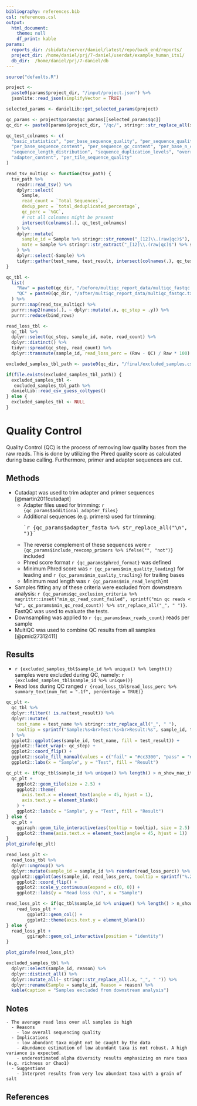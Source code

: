 ```yaml
---
bibliography: references.bib
csl: references.csl
output:
  html_document:
    theme: null
    df_print: kable
params:
  reports_dir: /sbidata/server/daniel/latest/repo/back_end/reports/
  project_dir: /home/daniel/prj/7-daniel/userdat/example_human_its1/
  db_dir:  /home/daniel/prj/7-daniel/db
---
```


```r
source("defaults.R")

project <-
  paste0(params$project_dir, "/input/project.json") %>%
  jsonlite::read_json(simplifyVector = TRUE)

selected_params <- danielLib::get_selected_params(project)

qc_params <- project$params$qc_params[[selected_params$qc]]
qc_dir <- paste0(params$project_dir, "/qc/", stringr::str_replace_all(selected_params$qc, " ", "_"), "/")

qc_test_colnames <- c(
  "basic_statistics", "per_base_sequence_quality", "per_sequence_quality_scores",
  "per_base_sequence_content", "per_sequence_gc_content", "per_base_n_content",
  "sequence_length_distribution", "sequence_duplication_levels", "overrepresented_sequences",
  "adapter_content", "per_tile_sequence_quality"
)

read_tsv_multiqc <- function(tsv_path) {
  tsv_path %>%
    readr::read_tsv() %>%
    dplyr::select(
      Sample,
      read_count = `Total Sequences`,
      dedup_perc = `total_deduplicated_percentage`,
      qc_perc = `%GC`,
      # not all colnames might be present
      intersect(colnames(.), qc_test_colnames)
    ) %>%
    dplyr::mutate(
      sample_id = Sample %>% stringr::str_remove("_[12]\\.(raw|qc)$"),
      mate = Sample %>% stringr::str_extract("_[12]\\.(raw|qc)$") %>% stringr::str_extract("[12]") %>% dplyr::recode("1" = "Forward", "2" = "Reverse")
    ) %>%
    dplyr::select(-Sample) %>%
    tidyr::gather(test_name, test_result, intersect(colnames(.), qc_test_colnames))
}

qc_tbl <-
  list(
    "Raw" = paste0(qc_dir, "/before/multiqc_report_data/multiqc_fastqc.txt"),
    "QC" = paste0(qc_dir, "/after/multiqc_report_data/multiqc_fastqc.txt")
  ) %>%
  purrr::map(read_tsv_multiqc) %>%
  purrr::map2(names(.), ~ dplyr::mutate(.x, qc_step = .y)) %>%
  purrr::reduce(bind_rows)

read_loss_tbl <-
  qc_tbl %>%
  dplyr::select(qc_step, sample_id, mate, read_count) %>%
  dplyr::distinct() %>%
  tidyr::spread(qc_step, read_count) %>%
  dplyr::transmute(sample_id, read_loss_perc = (Raw - QC) / Raw * 100)

excluded_samples_tbl_path <- paste0(qc_dir, "/final/excluded_samples.csv")

if(file.exists(excluded_samples_tbl_path)) {
  excluded_samples_tbl <-
   excluded_samples_tbl_path %>%
  danielLib::read_csv_guess_coltypes()
} else {
  excluded_samples_tbl <- NULL
}
```

# Quality Control

Quality Control (QC) is the process of removing low quality bases from the raw reads.
This is done by utilizing the Phred quality score as calculated during base calling.
Furthermore, primer and adapter sequences are cut.

## Methods
- Cutadapt was used to trim adapter and primer sequences [@martin2011cutadapt]
  - Adapter files used for trimming: `r {qc_params$additional_adapter_files}`
  - Additional sequences (e.g. primers) used for trimming: <br><pre>`r {qc_params$adapter_fasta %>% str_replace_all("\n", "<br>")}`</pre>
  - The reverse complement of these sequences were `r {qc_params$include_revcomp_primers %>% ifelse("", "not")}` included
  - Phred score format `r {qc_params$phred_format}` was defined
  - Minimum Phred score was `r {qc_params$min_quality_leading}` for leading and `r {qc_params$min_quality_trailing}` for trailing bases
  - Minimum read length was `r {qc_params$min_read_length}`nt
- Samples fitting any of these criteria were excluded from downstream analysis: `r {qc_params$qc_exclusion_criteria %>% magrittr::inset("min_qc_read_count_failed", sprintf("min qc reads < %d", qc_params$min_qc_read_count)) %>% str_replace_all("_", " ")}`. FastQC was used to evaluate the tests.
- Downsampling was applied to `r {qc_params$max_reads_count}` reads per sample
- MultiQC was used to combine QC results from all samples [@pmid27312411]

## Results

- `r {excluded_samples_tbl$sample_id %>% unique() %>% length()}` samples were excluded during QC, namely: `r {excluded_samples_tbl$sample_id %>% unique()}`
- Read loss during QC ranged `r {read_loss_tbl$read_loss_perc %>% summary_text(num_fmt = ".1f", percentage = TRUE)}`

```r
qc_plt <-
  qc_tbl %>%
  dplyr::filter(! is.na(test_result)) %>%
  dplyr::mutate(
    test_name = test_name %>% stringr::str_replace_all("_", " "),
    tooltip = sprintf("Sample:%s<br>Test:%s<br>Result:%s", sample_id, test_name, test_result)
  ) %>%
  ggplot2::ggplot(aes(sample_id, test_name, fill = test_result)) +
  ggplot2::facet_wrap(~ qc_step) +
  ggplot2::coord_flip() +
  ggplot2::scale_fill_manual(values = c("fail" = "#cc3300", "pass" = "#339900", "warn" = "#ffcc00")) + 
  ggplot2::labs(x = "Sample", y = "Test", fill = "Result")

qc_plt <- if(qc_tbl$sample_id %>% unique() %>% length() > n_show_max_items) {
  qc_plt +
    ggplot2::geom_tile(size = 2.5) +
    ggplot2::theme(
      axis.text.x = element_text(angle = 45, hjust = 1),
      axis.text.y = element_blank()
    ) +
    ggplot2::labs(x = "Sample", y = "Test", fill = "Result")
} else {
  qc_plt +
    ggiraph::geom_tile_interactive(aes(tooltip = tooltip), size = 2.5) +
    ggplot2::theme(axis.text.x = element_text(angle = 45, hjust = 1))
}
plot_girafe(qc_plt)
```


```r
read_loss_plt <-
  read_loss_tbl %>%
  dplyr::ungroup() %>%
  dplyr::mutate(sample_id = sample_id %>% reorder(read_loss_perc)) %>%
  ggplot2::ggplot(aes(sample_id, read_loss_perc, tooltip = sprintf("%.2f%%", read_loss_perc))) +
    ggplot2::coord_flip() +
    ggplot2::scale_y_continuous(expand = c(0, 0)) +
    ggplot2::labs(y = "Read loss (%)", x = "Sample")

read_loss_plt <- if(qc_tbl$sample_id %>% unique() %>% length() > n_show_max_items) {
    read_loss_plt +
        ggplot2::geom_col() +
        ggplot2::theme(axis.text.y = element_blank())
} else {
  read_loss_plt +
        ggiraph::geom_col_interactive(position = "identity")
}

plot_girafe(read_loss_plt)
```

```r
excluded_samples_tbl %>%
  dplyr::select(sample_id, reason) %>%
  dplyr::distinct_all() %>%
  dplyr::mutate_all(~ stringr::str_replace_all(.x, "_", " ")) %>%
  dplyr::rename(Sample = sample_id, Reason = reason) %>%
  kable(caption = "Samples excluded from downstream analysis")
```

## Notes
```rmd
- The average read loss over all samples is high
  - Reasons
    - low overall sequencing quality
  - Implications
    - low abundant taxa might not be caught by the data
    - Abundance estimation of low abundant taxa is not robust. A high variance is expected.
    - underestimated alpha diversity results emphasizing on rare taxa (e.g. richness or Chao1) 
  - Suggestions
    - Interpret results from very low abundant taxa with a grain of salt
```

## References
